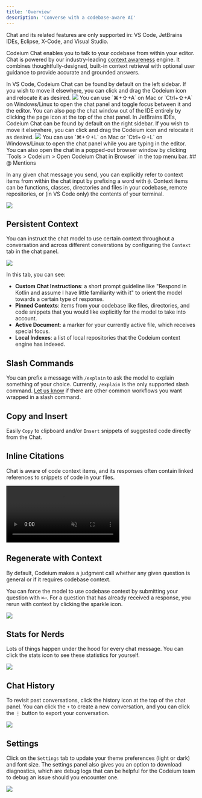 ```yaml
---
title: 'Overview'
description: 'Converse with a codebase-aware AI'
---
```


<Note>
Chat and its related features are only supported in: VS Code, JetBrains IDEs, Eclipse, X-Code, and Visual Studio.
</Note>

Codeium Chat enables you to talk to your codebase from within your editor. 
Chat is powered by our industry-leading [context awareness](/context-awareness/overview.mdx) engine.
It combines thoughtfully-designed, built-in context retrieval with optional user guidance to provide accurate and grounded answers.

<Tabs>
  <Tab title="VS Code">
    In VS Code, Codeium Chat can be found by default on the left sidebar.
    If you wish to move it elsewhere, you can click and drag the Codeium icon and relocate it as desired.
    <Frame>
      <img src="/assets/chat_vscode_where_to_find.png"/>
    </Frame>
    You can use `⌘+⇧+A` on Mac or `Ctrl+⇧+A` on Windows/Linux to open the chat panel and toggle focus between it and the editor.
    You can also pop the chat window out of the IDE entirely by clicking the page icon at the top of the chat panel.
  </Tab>
  <Tab title="JetBrains">
    In JetBrains IDEs, Codeium Chat can be found by default on the right sidebar.
    If you wish to move it elsewhere, you can click and drag the Codeium icon and relocate it as desired.
    <Frame>
      <img src="/assets/chat_jetbrains_where_to_find.png"/>
    </Frame>
    You can use `⌘+⇧+L` on Mac or `Ctrl+⇧+L` on Windows/Linux to open the chat panel while you are typing in the editor.
    You can also open the chat in a popped-out browser window by clicking `Tools > Codeium > Open Codeium Chat in Browser` in the top menu bar.
  </Tab>
</Tabs>
## @ Mentions 

In any given chat message you send, you can explicitly refer to context items from within the chat input by prefixing a word with `@`.
Context items can be functions, classes, directories and files in your codebase, remote repositories, or (in VS Code only) the contents of your terminal.

<Frame>
  <img src="/assets/at_mentions.png"/>
</Frame>

## Persistent Context

You can instruct the chat model to use certain context throughout a conversation and across different converstions
by configuring the `Context` tab in the chat panel.

<Frame caption="Chat shows you the context it is considering.">
  <img src="/assets/chat_context.png"/>
</Frame>

In this tab, you can see:
- **Custom Chat Instructions**: a short prompt guideline like "Respond in Kotlin and assume I have little familiarity with it" to orient the model towards a certain type of response.
- **Pinned Contexts**: items from your codebase like files, directories, and code snippets that you would like explicitly for the model to take into account.
- **Active Document**: a marker for your currently active file, which receives special focus.
- **Local Indexes**: a list of local repositories that the Codeium context engine has indexed.

## Slash Commands

You can prefix a message with `/explain` to ask the model to explain something of your choice.
Currently, `/explain` is the only supported slash command.
[Let us know](https://codeium.canny.io/feature-requests/) if there are other common workflows you want wrapped in a slash command.

## Copy and Insert

Easily `Copy` to clipboard and/or `Insert` snippets of suggested code directly from the Chat.

## Inline Citations

Chat is aware of code context items, and its responses often contain linked references to snippets of code in your files.

<Frame>
  <video
    autoPlay
    muted
    loop
    playsInline
    src="https://exafunction.github.io/public/videos/chat/inline-citations.mp4">
  </video>
</Frame>

## Regenerate with Context

By default, Codeium makes a judgment call whether any given question is general or if it requires codebase context. 

You can force the model to use codebase context by submitting your question with `⌘⏎`.
For a question that has already received a response, you rerun with context by clicking the sparkle icon.

<Frame>
  <img src="/assets/chat_regenerate_with_context.png"/>
</Frame>

## Stats for Nerds

Lots of things happen under the hood for every chat message. You can click the stats icon to see these statistics for yourself.

<Frame caption="There are numbers here.">
  <img src="/assets/chat_stats_for_nerds.png"/>
</Frame>

## Chat History 

To revisit past conversations, click the history icon at the top of the chat panel. 
You can click the `+` to create a new conversation, and
you can click the `⋮` button to export your conversation.

<Frame caption="We got history.">
  <img src="/assets/chat_history.png"/>
</Frame>

## Settings

Click on the `Settings` tab to update your theme preferences (light or dark) and font size. 
The settings panel also gives you an option to download diagnostics, which are debug logs that can be helpful
for the Codeium team to debug an issue should you encounter one.

<Frame caption="I have a 28-day Codeium streak.">
  <img src="/assets/chat_settings.png"/>
</Frame>
